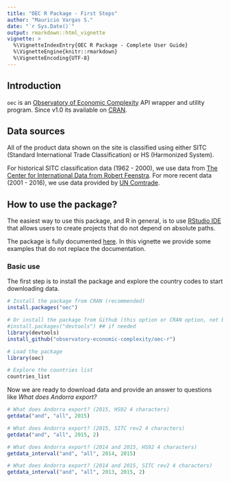 ```yaml
---
title: "OEC R Package - First Steps"
author: "Mauricio Vargas S."
date: "`r Sys.Date()`"
output: rmarkdown::html_vignette
vignette: >
  %\VignetteIndexEntry{OEC R Package - Complete User Guide}
  %\VignetteEngine{knitr::rmarkdown}
  %\VignetteEncoding{UTF-8}
---
```


## Introduction

`oec` is an [Observatory of Economic Complexity](http://atlas.media.mit.edu/en/) API wrapper and utility program. Since v1.0 its available on [CRAN](https://cran.r-project.org/package=oec).

## Data sources

All of the product data shown on the site is classified using either SITC (Standard International Trade Classification) or HS (Harmonized System).

For historical SITC classification data (1962 - 2000), we use data from [The Center for International Data from Robert Feenstra](http://cid.econ.ucdavis.edu/). For more recent data (2001 - 2016), we use data provided by [UN Comtrade](http://comtrade.un.org/).

## How to use the package?

The easiest way to use this package, and R in general, is to use [RStudio IDE](https://www.rstudio.com/) that allows users to create projects that do not depend on absolute paths.

The package is fully documented [here](examples/oec.pdf). In this vignette we provide some examples that do not replace the documentation.

### Basic use

The first step is to install the package and explore the country codes to start downloading data.

```r
# Install the package from CRAN (recommended)
install.packages("oec")

# Or install the package from Github (this option or CRAN option, not both)
#install.packages("devtools") ## if needed
library(devtools)
install_github("observatory-economic-complexity/oec-r")

# Load the package
library(oec)

# Explore the countries list
countries_list
```

Now we are ready to download data and provide an answer to questions like *What does Andorra export?*

```r
# What does Andorra export? (2015, HS92 4 characters)
getdata("and", "all", 2015)

# What does Andorra export? (2015, SITC rev2 4 characters)
getdata("and", "all", 2015, 2)

# What does Andorra export? (2014 and 2015, HS92 4 characters)
getdata_interval("and", "all", 2014, 2015)

# What does Andorra export? (2014 and 2015, SITC rev2 4 characters)
getdata_interval("and", "all", 2013, 2015, 2)
```
